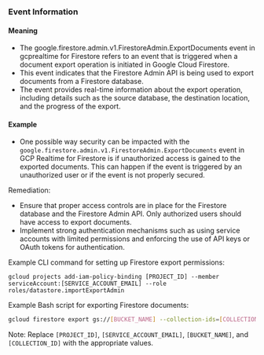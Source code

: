 
### Event Information

#### Meaning

- The google.firestore.admin.v1.FirestoreAdmin.ExportDocuments event in gcprealtime for Firestore refers to an event that is triggered when a document export operation is initiated in Google Cloud Firestore.
- This event indicates that the Firestore Admin API is being used to export documents from a Firestore database.
- The event provides real-time information about the export operation, including details such as the source database, the destination location, and the progress of the export.

#### Example

- One possible way security can be impacted with the `google.firestore.admin.v1.FirestoreAdmin.ExportDocuments` event in GCP Realtime for Firestore is if unauthorized access is gained to the exported documents. This can happen if the event is triggered by an unauthorized user or if the event is not properly secured.

Remediation:
- Ensure that proper access controls are in place for the Firestore database and the Firestore Admin API. Only authorized users should have access to export documents.
- Implement strong authentication mechanisms such as using service accounts with limited permissions and enforcing the use of API keys or OAuth tokens for authentication.

Example CLI command for setting up Firestore export permissions:
```
gcloud projects add-iam-policy-binding [PROJECT_ID] --member serviceAccount:[SERVICE_ACCOUNT_EMAIL] --role roles/datastore.importExportAdmin
```

Example Bash script for exporting Firestore documents:
```bash
gcloud firestore export gs://[BUCKET_NAME] --collection-ids=[COLLECTION_ID] --async
```

Note: Replace `[PROJECT_ID]`, `[SERVICE_ACCOUNT_EMAIL]`, `[BUCKET_NAME]`, and `[COLLECTION_ID]` with the appropriate values.


